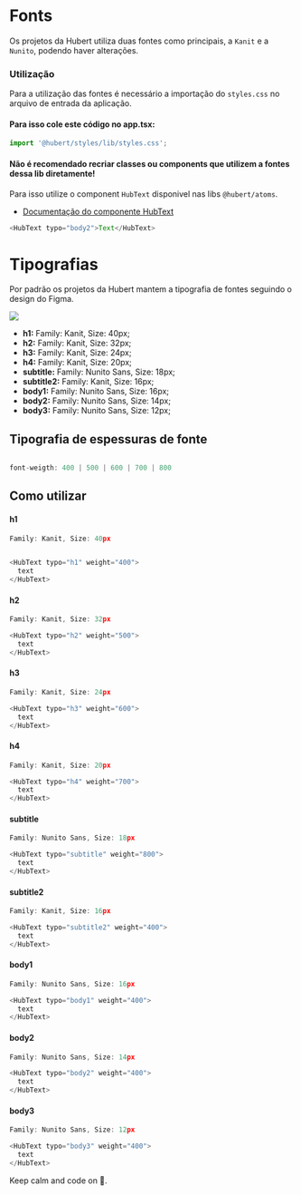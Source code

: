 
<Meta title="Libs/Styles/Fonts" />

# Fonts

Os projetos da Hubert utiliza duas fontes como principais, a `Kanit` e a `Nunito`, podendo haver alterações.

### Utilização

Para a utilização das fontes é necessário a importação do `styles.css` no arquivo de entrada da aplicação.

#### Para isso cole este código no app.tsx:

```javascript
import '@hubert/styles/lib/styles.css';
```

#### Não é recomendado recriar classes ou components que utilizem a fontes dessa lib diretamente!

Para isso utilize o component `HubText` disponivel nas libs `@hubert/atoms`.

- [Documentação do componente HubText](/?path=/docs/design-system-atoms-hubtext--default)

```ts
<HubText typo="body2">Text</HubText>
```

# Tipografias

Por padrão os projetos da Hubert mantem a tipografia de fontes seguindo o design do Figma.

[![](/assets/img/guide-design-style-guide.png)](https://www.figma.com/file/i4eDxKtMs7uyybWa43ojHn/Style-Guide-Hubert?node-id=1747%3A1621&t=BVsDRWLGha97tcgv-0)

- **h1:** Family: Kanit, Size: 40px;
- **h2:** Family: Kanit, Size: 32px;
- **h3:** Family: Kanit, Size: 24px;
- **h4:** Family: Kanit, Size: 20px;
- **subtitle:** Family: Nunito Sans, Size: 18px;
- **subtitle2:** Family: Kanit, Size: 16px;
- **body1:** Family: Nunito Sans, Size: 16px;
- **body2:** Family: Nunito Sans, Size: 14px;
- **body3:** Family: Nunito Sans, Size: 12px;

## Tipografia de espessuras de fonte

```ts

font-weigth: 400 | 500 | 600 | 700 | 800

```

## Como utilizar

#### h1

```ts
Family: Kanit, Size: 40px


<HubText typo="h1" weight="400">
  text
</HubText>
```

#### h2

```ts
Family: Kanit, Size: 32px

<HubText typo="h2" weight="500">
  text
</HubText>
```

#### h3

```ts
Family: Kanit, Size: 24px

<HubText typo="h3" weight="600">
  text
</HubText>
```

#### h4

```ts
Family: Kanit, Size: 20px

<HubText typo="h4" weight="700">
  text
</HubText>
```

#### subtitle

```ts
Family: Nunito Sans, Size: 18px

<HubText typo="subtitle" weight="800">
  text
</HubText>
```

#### subtitle2

```ts
Family: Kanit, Size: 16px

<HubText typo="subtitle2" weight="400">
  text
</HubText>
```

#### body1

```ts
Family: Nunito Sans, Size: 16px

<HubText typo="body1" weight="400">
  text
</HubText>
```

#### body2

```ts
Family: Nunito Sans, Size: 14px

<HubText typo="body2" weight="400">
  text
</HubText>
```

#### body3

```ts
Family: Nunito Sans, Size: 12px

<HubText typo="body3" weight="400">
  text
</HubText>
```

Keep calm and code on 🤘.
